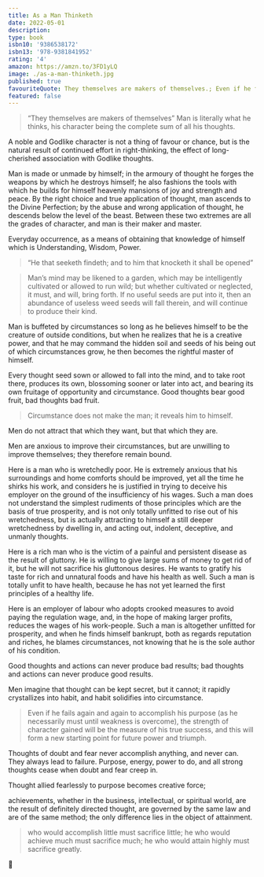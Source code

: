 ```yaml
---
title: As a Man Thinketh
date: 2022-05-01
description:
type: book
isbn10: '9386538172'
isbn13: '978-9381841952'
rating: '4'
amazon: https://amzn.to/3FD1yLQ
image: ./as-a-man-thinketh.jpg
published: true
favouriteQuote: They themselves are makers of themselves.; Even if he fails again and again to accomplish his purpose (as he necessarily must until weakness is overcome), the strength of character gained will be the measure of his true success, and this will form a new starting point for future power and triumph.
featured: false
---
```


> “They themselves are makers of themselves”
Man is literally what he thinks, his character being the complete sum of all his thoughts.

A noble and Godlike character is not a thing of favour or chance, but is the natural result of continued effort in right-thinking, the effect of long-cherished association with Godlike thoughts.

Man is made or unmade by himself; in the armoury of thought he forges the weapons by which he destroys himself; he also fashions the tools with which he builds for himself heavenly mansions of joy and strength and peace. By the right choice and true application of thought, man ascends to the Divine Perfection; by the abuse and wrong application of thought, he descends below the level of the beast. Between these two extremes are all the grades of character, and man is their maker and master.

Everyday occurrence, as a means of obtaining that knowledge of himself which is Understanding, Wisdom, Power.

> “He that seeketh findeth; and to him that knocketh it shall be opened”

> Man’s mind may be likened to a garden, which may be intelligently cultivated or allowed to run wild; but whether cultivated or neglected, it must, and will, bring forth. If no useful seeds are put into it, then an abundance of useless weed seeds will fall therein, and will continue to produce their kind.

Man is buffeted by circumstances so long as he believes himself to be the creature of outside conditions, but when he realizes that he is a creative power, and that he may command the hidden soil and seeds of his being out of which circumstances grow, he then becomes the rightful master of himself.

Every thought seed sown or allowed to fall into the mind, and to take root there, produces its own, blossoming sooner or later into act, and bearing its own fruitage of opportunity and circumstance. Good thoughts bear good fruit, bad thoughts bad fruit.

> Circumstance does not make the man; it reveals him to himself.

Men do not attract that which they want, but that which they are.

Men are anxious to improve their circumstances, but are unwilling to improve themselves; they therefore remain bound.

Here is a man who is wretchedly poor. He is extremely anxious that his surroundings and home comforts should be improved, yet all the time he shirks his work, and considers he is justified in trying to deceive his employer on the ground of the insufficiency of his wages. Such a man does not understand the simplest rudiments of those principles which are the basis of true prosperity, and is not only totally unfitted to rise out of his wretchedness, but is actually attracting to himself a still deeper wretchedness by dwelling in, and acting out, indolent, deceptive, and unmanly thoughts.

Here is a rich man who is the victim of a painful and persistent disease as the result of gluttony. He is willing to give large sums of money to get rid of it, but he will not sacrifice his gluttonous desires. He wants to gratify his taste for rich and unnatural foods and have his health as well. Such a man is totally unfit to have health, because he has not yet learned the first principles of a healthy life.

Here is an employer of labour who adopts crooked measures to avoid paying the regulation wage, and, in the hope of making larger profits, reduces the wages of his work-people. Such a man is altogether unfitted for prosperity, and when he finds himself bankrupt, both as regards reputation and riches, he blames circumstances, not knowing that he is the sole author of his condition.

Good thoughts and actions can never produce bad results; bad thoughts and actions can never produce good results.

Men imagine that thought can be kept secret, but it cannot; it rapidly crystallizes into habit, and habit solidifies into circumstance.

> Even if he fails again and again to accomplish his purpose (as he necessarily must until weakness is overcome), the strength of character gained will be the measure of his true success, and this will form a new starting point for future power and triumph.

Thoughts of doubt and fear never accomplish anything, and never can. They always lead to failure. Purpose, energy, power to do, and all strong thoughts cease when doubt and fear creep in.

Thought allied fearlessly to purpose becomes creative force;

achievements, whether in the business, intellectual, or spiritual world, are the result of definitely directed thought, are governed by the same law and are of the same method; the only difference lies in the object of attainment.

> who would accomplish little must sacrifice little; he who would achieve much must sacrifice much; he who would attain highly must sacrifice greatly.

👤
